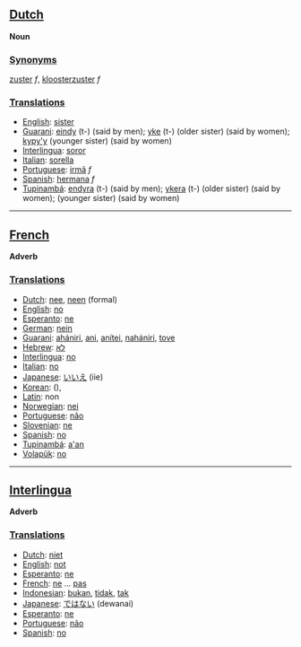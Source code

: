 ==[[Dutch]]==

'''Noun'''

===[[Synonym]]s===

[[zuster]] ''f'', [[kloosterzuster]] ''f''

===[[Translation]]s===

*[[English]]: [[sister]]
*[[Guarani]]: [[eindy]] (t-) (said by men); [[yke]] (t-) (older sister) (said by women); [[kypy'y]] (younger sister) (said by women)
*[[Interlingua]]: [[soror]]
*[[Italian]]: [[sorella]]
*[[Portuguese]]: [[irmã]] ''f''
*[[Spanish]]: [[hermana]] ''f''
*[[Tupinambá]]: [[endyra]] (t-) (said by men); [[ykera]] (t-) (older sister) (said by women); [[]] (younger sister) (said by women)

----

==[[French]]==

'''Adverb'''

===[[Translation]]s===

*[[Dutch]]: [[nee]], [[neen]] (formal)
*[[English]]: [[no]]
*[[Esperanto]]: [[ne]]
*[[German]]: [[nein]]
*[[Guarani]]: [[ahániri]], [[ani]], [[anítei]], [[nahániri]], [[tove]]
*[[Hebrew]]: [[לא]]
*[[Interlingua]]: [[no]]
*[[Italian]]: [[no]]
*[[Japanese]]: [[いいえ]] (iie)
*[[Korean]]: [[]] (),
*[[Latin]]: non
*[[Norwegian]]: [[nei]]
*[[Portuguese]]: [[não]]
*[[Slovenian]]: [[ne]]
*[[Spanish]]: [[no]]
*[[Tupinambá]]: [[a'an]]
*[[Volapük]]: [[no]]

----

==[[Interlingua]]==

'''Adverb'''

===[[Translation]]s===
*[[Dutch]]: [[niet]]
*[[English]]: [[not]]
*[[Esperanto]]: [[ne]]
*[[French]]: [[ne]] ... [[pas]]
*[[Indonesian]]: [[bukan]], [[tidak]], [[tak]]
*[[Japanese]]: [[ではない]] (dewanai)
*[[Esperanto]]: [[ne]]
*[[Portuguese]]: [[não]]
*[[Spanish]]: [[no]]